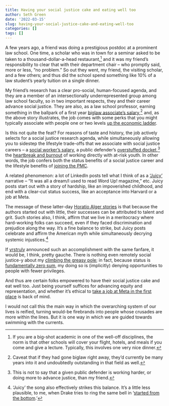 ```yaml
---
title: Having your social justice cake and eating well too
author: Seth Green
date: '2022-03-15'
slug: having-your-social-justice-cake-and-eating-well-too
categories: []
tags: []
---
```


A few years ago, a friend was doing a prestigious postdoc at a prominent law school. One time, a scholar who was in town for a seminar asked to be taken to a thousand-dollar-a-head restaurant,^[If you are a big-shot academic in one of the well-off disciplines, the norm is that other schools will cover your flight, hotels, and meals if you come and give a lecture. Typically, this involves one very nice dinner.] and it was my friend's responsibility to clear that with their department chair -- who promptly said, more or less, "no problem." So out they went, my friend, the visiting scholar, and a few others; and thus did the school spend something like 10% of a law student's yearly tuition on a single dinner. 

My friend's research has a clear pro-social, human-focused agenda, and they are a member of an intersectionally underrepresented group among law school faculty, so in two important respects, they and their career advance social justice. They are also, as a law school professor, earning something in the ballpark of a first year [biglaw associate's salary](https://abovethelaw.com/2022/01/biglaw-raise-tracker-2022/),^[Caveat that if they had gone biglaw right away, they'd currently be many years into it and undoubtedly  outstanding in that field as well.] and, as the above story illustrates, the job comes with some perks that you might typically associate with people one or two levels [up the economic ladder](https://ofdollarsanddata.com/climbing-the-wealth-ladder/).

Is this not quite the feat? For reasons of taste and history, the job actively selects for a social justice research agenda, while simultaneously allowing you to sidestep the lifestyle trade-offs that we associate with social justice careers -- a [social worker's salary](https://www.salary.com/research/salary/benchmark/social-worker-msw-salary/new-orleans-la), a public defender's [overstuffed docket](https://thelensnola.org/2021/01/20/the-system-is-at-a-breaking-point-new-da-public-defenders-work-to-reduce-backlog-of-cases-at-criminal-district-court/),^[This is not to say that a given public defender is working harder, or doing more to advance justice, than my friend.] the [heartbreak and burnout](https://www.childwelfare.gov/topics/management/workforce/workforcewellbeing/burnout/) of working directly with at-risk youth. In other words, the job confers both the status benefits of a social justice career and the lifestyle benefits of [joining the PMC](https://thebellows.org/the-double-horseshoe-theory-of-class-politics-the-bellows-2/).

A related phenomenon: a lot of LinkedIn posts tell what I think of as a ['Juicy'](https://en.wikipedia.org/wiki/Juicy_(The_Notorious_B.I.G._song)) narrative  -- "It was all a dream/I used to read Word Up! magazine," etc. Juicy posts start out with a story of hardship, like an impoverished childhood, and end with a clear-cut status success, like an acceptance into Harvard or a job at Meta. 

The message of these latter-day [Horatio Alger stories](https://en.wikipedia.org/wiki/Horatio_Alger) is that because the authors started out with little, their successes can be attributed to talent and grit. Such stories also, I think, affirm that we live in a meritocracy where hard-working folks can succeed, even if they faced discrimination and prejudice along the way. It's a fine balance to strike, but Juicy posts celebrate and affirm the American myth while simultaneously decrying systemic injustices.^['Juicy' the song also effectively strikes this balance. It's a little less plausible, to me, when Drake tries to ring the same bell in '[started from the bottom](https://en.wikipedia.org/wiki/Started_from_the_Bottom).']

If [yrstruly](https://infinitejest.wallacewiki.com/david-foster-wallace/index.php?title=M) announced such an accomplishment with the same fanfare, it would be, I think, pretty gauche. There is nothing even remotely social justice-y about my [climbing the greasy pole](https://www.theguardian.com/money/2001/apr/15/workandcareers.madeleinebunting3); in fact, because status is [fundamentally zero sum](http://daviddfriedman.blogspot.com/2006/10/economics-of-status.html), my doing so is (implicitly) denying opportunities to people with fewer privileges.

And thus are certain folks empowered to have their social justice cake and eat well too. Just being yourself suffices for advancing equity and representation, and whether it's ethical to [take a job at Meta in the first place](https://techpolicy.press/is-it-ethical-to-work-at-facebook/) is back of mind. 

I would not call this the main way in which the overarching system of our lives is reified, turning would-be firebrands into people whose crusades are more within the lines. But it is one way in which we are guided towards swimming with the currents. 
